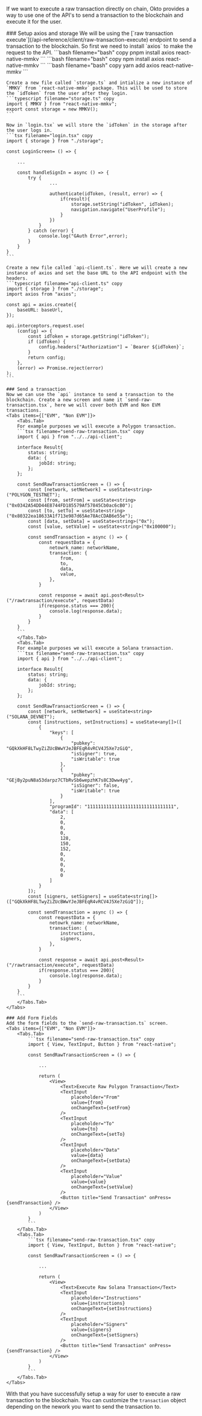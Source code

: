 
If we want to execute a raw transaction directly on chain, Okto provides a way to use one of the API's to send a transaction to the blockchain and execute it for the user.

<Steps>
    ### Setup axios and storage
    We will be using the [`raw transaction execute`](/api-reference/client/raw-transaction-execute) endpoint to send a transaction to the blockchain. So first we need to install `axios` to make the request to the API.
    <Tabs items={['pnpm', 'npm', 'yarn']}>
        <Tabs.Tab>
            ```bash filename="bash" copy
            pnpm install axios react-native-mmkv 
            ```
        </Tabs.Tab>
        <Tabs.Tab>
            ```bash filename="bash" copy
            npm install axios react-native-mmkv
            ```
        </Tabs.Tab>
        <Tabs.Tab>
            ```bash filename="bash" copy
            yarn add axios react-native-mmkv
            ```
        </Tabs.Tab>
    </Tabs>

    Create a new file called `storage.ts` and intialize a new instance of `MMKV` from `react-native-mmkv` package. This will be used to store the `idToken` from the user after they login.
    ```typescript filename="storage.ts" copy
    import { MMKV } from "react-native-mmkv";
    export const storage = new MMKV();
    ```

    Now in `login.tsx` we will store the `idToken` in the storage after the user logs in.
    ```tsx filename="login.tsx" copy
    import { storage } from "./storage";

    const LoginScreen= () => {
        
        ...

        const handleSignIn = async () => {
            try {
                    ...

                    authenticate(idToken, (result, error) => {
                        if(result){
                            storage.setString("idToken", idToken);
                            navigation.navigate("UserProfile");
                        }
                    })
                }
            } catch (error) {
                console.log("GAuth Error",error);
            }
        }
    }
    ```

    Create a new file called `api-client.ts`. Here we will create a new instance of axios and set the base URL to the API endpoint with the headers.
    ```typescript filename="api-client.ts" copy
    import { storage } from "./storage";
    import axios from "axios";

    const api = axios.create({
        baseURL: baseUrl,
    });

    api.interceptors.request.use(
        (config) => {
            const idToken = storage.getString("idToken");
            if (idToken) {
                config.headers["Authorization"] = `Bearer ${idToken}`;
            }
            return config;
        },
        (error) => Promise.reject(error)
    );
    ```

    ### Send a transaction
    Now we can use the `api` instance to send a transaction to the blockchain. Create a new screen and name it `send-raw-transaction.tsx`, here we will cover both EVM and Non EVM transactions.
    <Tabs items={["EVM", "Non EVM"]}>
        <Tabs.Tab>
        For example purposes we will execute a Polygon transaction.
        ```tsx filename="send-raw-transaction.tsx" copy
        import { api } from "../../api-client";

        interface Result{
            status: string;
            data: {
                jobId: string;
            };
        };

        const SendRawTransactionScreen = () => {
            const [network, setNetwork] = useState<string>("POLYGON_TESTNET");
            const [from, setFrom] = useState<string>("0x0342A54DD44E8744FD185579Af57845Cb0ac6cB0");
            const [to, setTo] = useState<string>("0x80322ea18633A1f713e987d65Ae78AcCDAB6e55e");
            const [data, setData] = useState<string>("0x");
            const [value, setValue] = useState<string>("0x100000");

            const sendTransaction = async () => {
                const requestData = {
                    netowrk_name: networkName,
                    transaction: {
                        from,
                        to,
                        data,
                        value,
                    },
                }

                const response = await api.post<Result>("/rawtransaction/execute", requestData)
                if(response.status === 200){
                    console.log(response.data);
                }
            }
        }
        ```
        </Tabs.Tab>
        <Tabs.Tab>
        For example purposes we will execute a Solana transaction.
        ```tsx filename="send-raw-transaction.tsx" copy
        import { api } from "../../api-client";

        interface Result{
            status: string;
            data: {
                jobId: string;
            };
        };

        const SendRawTransactionScreen = () => {
            const [network, setNetwork] = useState<string>("SOLANA_DEVNET");
            const [instructions, setInstructions] = useState<any[]>([
                {
                    "keys": [
                        {
                            "pubkey": "GQkXkHF8LTwyZiZUcBWwYJeJBFEqR4vRCV4J5Xe7zGiQ",
                            "isSigner": true,
                            "isWritable": true
                        },
                        {
                            "pubkey": "GEjBy2puN8a53darpz7CTbRvSb6wepzhK7s8C3Dww4yg",
                            "isSigner": false,
                            "isWritable": true
                        }
                    ],
                    "programId": "11111111111111111111111111111111",
                    "data": [
                        2,
                        0,
                        0,
                        0,
                        128,
                        150,
                        152,
                        0,
                        0,
                        0,
                        0,
                        0
                    ]
                }
            ]);
            const [signers, setSigners] = useState<string[]>(["GQkXkHF8LTwyZiZUcBWwYJeJBFEqR4vRCV4J5Xe7zGiQ"]);

            const sendTransaction = async () => {
                const requestData = {
                    netowrk_name: networkName,
                    transaction: {
                        instructions,
                        signers,
                    },
                }

                const response = await api.post<Result>("/rawtransaction/execute", requestData)
                if(response.status === 200){
                    console.log(response.data);
                }
            }
        }
        ```
        </Tabs.Tab>
    </Tabs>

    ### Add Form Fields
    Add the form fields to the `send-raw-transaction.ts` screen.
    <Tabs items={["EVM", "Non EVM"]}>
        <Tabs.Tab>
            ```tsx filename="send-raw-transaction.tsx" copy
            import { View, TextInput, Button } from "react-native";

            const SendRawTransactionScreen = () => {
                
                ...

                return (
                    <View>
                        <Text>Execute Raw Polygon Transaction</Text>
                        <TextInput
                            placeholder="From"
                            value={from}
                            onChangeText={setFrom}
                        />
                        <TextInput
                            placeholder="To"
                            value={to}
                            onChangeText={setTo}
                        />
                        <TextInput
                            placeholder="Data"
                            value={data}
                            onChangeText={setData}
                        />
                        <TextInput
                            placeholder="Value"
                            value={value}
                            onChangeText={setValue}
                        />
                        <Button title="Send Transaction" onPress={sendTransaction} />
                    </View>
                )
            }
            ```
        </Tabs.Tab>
        <Tabs.Tab>
            ```tsx filename="send-raw-transaction.tsx" copy
            import { View, TextInput, Button } from "react-native";

            const SendRawTransactionScreen = () => {
                
                ...

                return (
                    <View>
                        <Text>Execute Raw Solana Transaction</Text>
                        <TextInput
                            placeholder="Instructions"
                            value={instructions}
                            onChangeText={setInstructions}
                        />
                        <TextInput
                            placeholder="Signers"
                            value={signers}
                            onChangeText={setSigners}
                        />
                        <Button title="Send Transaction" onPress={sendTransaction} />
                    </View>
                )
            }
            ```
        </Tabs.Tab>
    </Tabs>
</Steps>

With that you have successfully setup a way for user to execute a raw transaction to the blockchain. You can customize the `transaction` object depending on the nework you want to send the transaction to.
